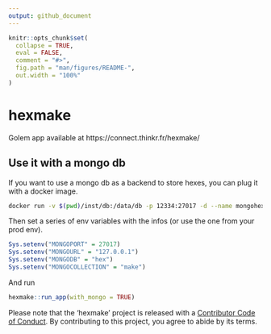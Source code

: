 ```yaml
---
output: github_document
---
```


<!-- README.md is generated from README.Rmd. Please edit that file -->

```r
knitr::opts_chunk$set(
  collapse = TRUE,
  eval = FALSE,
  comment = "#>",
  fig.path = "man/figures/README-",
  out.width = "100%"
)
```

# hexmake

Golem app available at https://connect.thinkr.fr/hexmake/

## Use it with a mongo db

If you want to use a mongo db as a backend to store hexes, you can plug it with a docker image.

``` bash
docker run -v $(pwd)/inst/db:/data/db -p 12334:27017 -d --name mongohexmas mongo:3.4 
```

Then set a series of env variables with the infos (or use the one from your prod env).

```r
Sys.setenv("MONGOPORT" = 27017)
Sys.setenv("MONGOURL" = "127.0.0.1")
Sys.setenv("MONGODB" = "hex")
Sys.setenv("MONGOCOLLECTION" = "make")
```

And run 

```r
hexmake::run_app(with_mongo = TRUE)
```



Please note that the 'hexmake' project is released with a
[Contributor Code of Conduct](CODE_OF_CONDUCT.md).
By contributing to this project, you agree to abide by its terms.